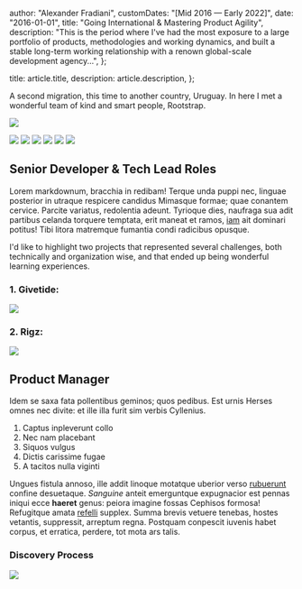 
  author: "Alexander Fradiani",
  customDates: "[Mid 2016 — Early 2022]",
  date: "2016-01-01",
  title: "Going International & Mastering Product Agility",
  description:
    "This is the period where I've had the most exposure to a large portfolio of products, methodologies and working dynamics, and built a stable long-term working relationship with a renown global-scale development agency...",
};

  title: article.title,
  description: article.description,
};


A second migration, this time to another country, Uruguay. In here I met a
wonderful team of kind and smart people, Rootstrap.

<p className="flex flex-row justify-center m-0 p-0">
  <img className="m-0 p-0" src="/software/rootstrap-logo.png" />
</p>
<p className="grid grid-cols-4 gap-4">
  <img src="/software/rs-1.png" />
  <img src="/software/rs-2.png" />
  <img src="/software/rs-3.png" />
  <img src="/software/rs-4.png" />
  <img src="/software/rs-5.png" />
  <img src="/software/rs-6.gif" />
</p>

## Senior Developer & Tech Lead Roles

Lorem markdownum, bracchia in redibam! Terque unda puppi nec, linguae posterior
in utraque respicere candidus Mimasque formae; quae conantem cervice. Parcite
variatus, redolentia adeunt. Tyrioque dies, naufraga sua adit partibus celanda
torquere temptata, erit maneat et ramos, [iam](#) ait dominari
potitus! Tibi litora matremque fumantia condi radicibus opusque.

I'd like to highlight two projects that represented several challenges, both
technically and organization wise, and that ended up being wonderful learning
experiences.

### 1. Givetide:

<p className="flex flex-row justify-center">
  <img src="/software/givetide.png" />
</p>

### 2. Rigz:

<p className="flex flex-row justify-center">
  <img src="/software/rigz.png" />
</p>

## Product Manager

Idem se saxa fata pollentibus geminos; quos pedibus. Est urnis Herses omnes nec
divite: et ille illa furit sim verbis Cyllenius.

1. Captus inpleverunt collo
2. Nec nam placebant
3. Siquos vulgus
4. Dictis carissime fugae
5. A tacitos nulla viginti

Ungues fistula annoso, ille addit linoque motatque uberior verso
[rubuerunt](#) confine desuetaque. _Sanguine_ anteit
emerguntque expugnacior est pennas iniqui ecce **haeret** genus: peiora imagine
fossas Cephisos formosa! Refugitque amata [refelli](#)
supplex. Summa brevis vetuere tenebas, hostes vetantis, suppressit, arreptum
regna. Postquam conpescit iuvenis habet corpus, et erratica, perdere, tot mota
ars talis.

### Discovery Process

<p className="flex flex-row justify-center">
  <img src="/software/discovery-steps.png" />
</p>
